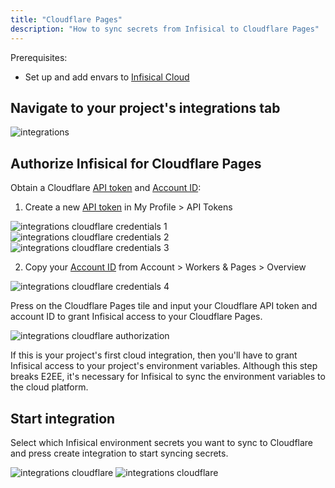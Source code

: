 ```yaml
---
title: "Cloudflare Pages"
description: "How to sync secrets from Infisical to Cloudflare Pages"
---
```


Prerequisites:

- Set up and add envars to [Infisical Cloud](https://app.infisical.com)

## Navigate to your project's integrations tab

![integrations](../../images/integrations.png)

## Authorize Infisical for Cloudflare Pages

Obtain a Cloudflare [API token](https://dash.cloudflare.com/profile/api-tokens) and [Account ID](https://developers.cloudflare.com/fundamentals/get-started/basic-tasks/find-account-and-zone-ids/):

1. Create a new [API token](https://dash.cloudflare.com/profile/api-tokens) in My Profile > API Tokens

![integrations cloudflare credentials 1](../../images/integrations/cloudflare/integrations-cloudflare-credentials-1.png)
![integrations cloudflare credentials 2](../../images/integrations/cloudflare/integrations-cloudflare-credentials-2.png)
![integrations cloudflare credentials 3](../../images/integrations/cloudflare/integrations-cloudflare-credentials-3.png)

2. Copy your [Account ID](https://developers.cloudflare.com/fundamentals/get-started/basic-tasks/find-account-and-zone-ids/) from Account > Workers & Pages > Overview

![integrations cloudflare credentials 4](../../images/integrations/cloudflare/integrations-cloudflare-credentials-4.png)

Press on the Cloudflare Pages tile and input your Cloudflare API token and account ID to grant Infisical access to your Cloudflare Pages.

![integrations cloudflare authorization](../../images/integrations/cloudflare/integrations-cloudflare-auth.png)

<Info>
  If this is your project's first cloud integration, then you'll have to grant
  Infisical access to your project's environment variables. Although this step
  breaks E2EE, it's necessary for Infisical to sync the environment variables to
  the cloud platform.
</Info>

## Start integration

Select which Infisical environment secrets you want to sync to Cloudflare and press create integration to start syncing secrets.

![integrations cloudflare](../../images/integrations/cloudflare/integrations-cloudflare-create.png)
![integrations cloudflare](../../images/integrations/cloudflare/integrations-cloudflare.png)
